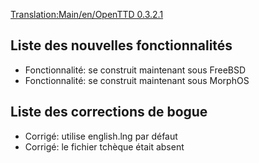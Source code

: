 [[Translation:Main/en/OpenTTD 0.3.2.1]]
{{en/-}}
{{fr/Livraison|prec=OpenTTD 0.3.2|suiv=OpenTTD 0.3.3|date=23/05/2004}}

==Liste des nouvelles fonctionnalités==
*Fonctionnalité: se construit maintenant sous FreeBSD
*Fonctionnalité: se construit maintenant sous MorphOS

==Liste des corrections de bogue==
*Corrigé: utilise english.lng par défaut
*Corrigé: le fichier tchèque était absent